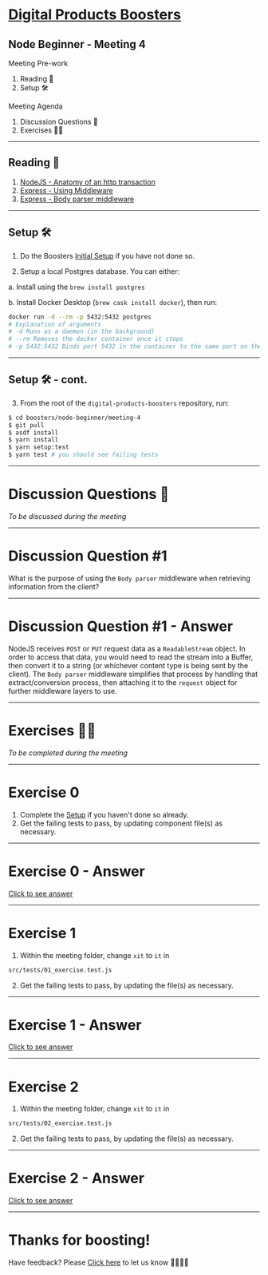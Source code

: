 
# [Digital Products Boosters](https://boosters.intrepid.digital.accenture.com/)

## Node Beginner - Meeting 4

<Split>
  <div>
    <div style={{ textAlign: 'left' }}>Meeting Pre-work</div>
    <ol>
      <li>
        <Link to="/1">Reading 📕</Link>
      </li>
      <li>
        <Link to="/2">Setup 🛠</Link>
      </li>
    </ol>
  </div>
  <div>
    <div style={{ textAlign: 'left' }}>Meeting Agenda</div>
    <ol>
      <li>
        <Link to="/4">Discussion Questions 🤔</Link>
      </li>
      <li>
        <Link to="/7">Exercises 💪🏼</Link>
      </li>
    </ol>
  </div>
</Split>

---

## Reading 📕

1. [NodeJS - Anatomy of an http transaction](https://nodejs.org/en/docs/guides/anatomy-of-an-http-transaction/)
2. [Express - Using Middleware](https://expressjs.com/en/guide/using-middleware.html)
3. [Express - Body parser middleware](https://github.com/expressjs/body-parser)

---

<CodeLayout>

## Setup 🛠

1. Do the Boosters [Initial Setup](https://github.com/Accenture/digital-products-boosters#initial-setup) if you have not done so.

2. Setup a local Postgres database. You can either:
  
  a. Install using the `brew install postgres`

  b. Install Docker Desktop (`brew cask install docker`), then run:

```bash
docker run -d --rm -p 5432:5432 postgres
# Explanation of arguments
# -d Runs as a daemon (in the background)
# --rm Removes the docker container once it stops
# -p 5432:5432 Binds port 5432 in the container to the same port on the host
```

</CodeLayout>

---

<CodeLayout>

## Setup 🛠 - cont.

3. From the root of the `digital-products-boosters` repository, run:

```bash
$ cd boosters/node-beginner/meeting-4
$ git pull
$ asdf install
$ yarn install
$ yarn setup:test
$ yarn test # you should see failing tests
```

</CodeLayout>

---

# Discussion Questions 🤔

_To be discussed during the meeting_

---

# Discussion Question #1

What is the purpose of using the `Body parser` middleware when retrieving information from the client?

<MinuteTimer minutes={5} isDiscussion />

---

# Discussion Question #1 - Answer

NodeJS receives `POST` or `PUT` request data as a `ReadableStream` object. In order to access that data, you would need to read the stream into a Buffer, then convert it to a string (or whichever content type is being sent by the client). The `Body parser` middleware simplifies that process by handling that extract/conversion process, then attaching it to the `request` object for further middleware layers to use.

---

# Exercises 💪🏼

_To be completed during the meeting_

---

# Exercise 0

1. Complete the [Setup](/2) if you haven't done so already.
2. Get the failing tests to pass, by updating component file(s) as necessary.

<MinuteTimer minutes={10} />

---

# Exercise 0 - Answer

[Click to see answer](https://github.com/chao-henry/digital-products-boosters/commit/0ddf6d06e571b10a14e78ec0543762f6dd53e5c2#diff-b75a98b11650f873fd21c26ce8bd971aR14)

---

# Exercise 1

1. Within the meeting folder, change `xit` to `it` in

```bash
src/tests/01_exercise.test.js
```

2. Get the failing tests to pass, by updating the file(s) as necessary.

<MinuteTimer minutes={10} />

---

# Exercise 1 - Answer

[Click to see answer](https://github.com/chao-henry/digital-products-boosters/commit/0ddf6d06e571b10a14e78ec0543762f6dd53e5c2#diff-da06373cfdb4c5ae58086f2a857367d4R9)

---

# Exercise 2

1. Within the meeting folder, change `xit` to `it` in

```bash
src/tests/02_exercise.test.js
```

2. Get the failing tests to pass, by updating the file(s) as necessary.

<MinuteTimer minutes={15} />

---

# Exercise 2 - Answer

[Click to see answer]()

---

# Thanks for boosting!

Have feedback? Please [Click here](https://github.com/Accenture/digital-products-boosters/issues/new?assignees=&labels=&template=feedback.md&title=%5BFEEDBACK%5D) to let us know 🙇‍♀️🙇‍♂️
